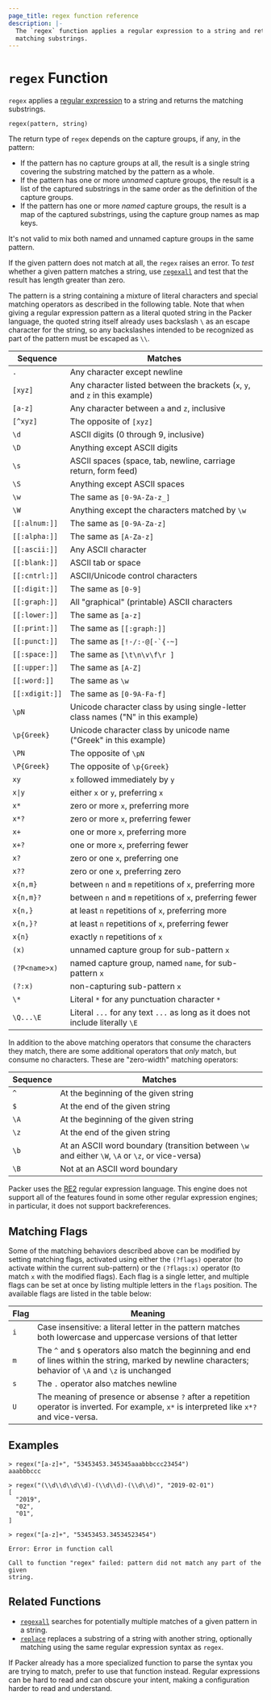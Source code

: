 ```yaml
---
page_title: regex function reference
description: |-
  The `regex` function applies a regular expression to a string and returns the
  matching substrings.
---
```


# `regex` Function

`regex` applies a
[regular expression](https://en.wikipedia.org/wiki/Regular_expression)
to a string and returns the matching substrings.

```hcl
regex(pattern, string)
```

The return type of `regex` depends on the capture groups, if any, in the
pattern:

- If the pattern has no capture groups at all, the result is a single string
  covering the substring matched by the pattern as a whole.
- If the pattern has one or more _unnamed_ capture groups, the result is a
  list of the captured substrings in the same order as the definition of
  the capture groups.
- If the pattern has one or more _named_ capture groups, the result is a
  map of the captured substrings, using the capture group names as map keys.

It's not valid to mix both named and unnamed capture groups in the same pattern.

If the given pattern does not match at all, the `regex` raises an error. To
_test_ whether a given pattern matches a string, use
[`regexall`](/packer/docs/templates/hcl_templates/functions/string/regexall) and test that the result has length greater than
zero.

The pattern is a string containing a mixture of literal characters and special
matching operators as described in the following table. Note that when giving a
regular expression pattern as a literal quoted string in the Packer
language, the quoted string itself already uses backslash `\` as an escape
character for the string, so any backslashes intended to be recognized as part
of the pattern must be escaped as `\\`.

| Sequence              | Matches                                                                          |
| --------------------- | -------------------------------------------------------------------------------- |
| `.`                   | Any character except newline                                                     |
| `[xyz]`               | Any character listed between the brackets (`x`, `y`, and `z` in this example)    |
| `[a-z]`               | Any character between `a` and `z`, inclusive                                     |
| `[^xyz]`              | The opposite of `[xyz]`                                                          |
| `\d`                  | ASCII digits (0 through 9, inclusive)                                            |
| `\D`                  | Anything except ASCII digits                                                     |
| `\s`                  | ASCII spaces (space, tab, newline, carriage return, form feed)                   |
| `\S`                  | Anything except ASCII spaces                                                     |
| `\w`                  | The same as `[0-9A-Za-z_]`                                                       |
| `\W`                  | Anything except the characters matched by `\w`                                   |
| `[[:alnum:]]`         | The same as `[0-9A-Za-z]`                                                        |
| `[[:alpha:]]`         | The same as `[A-Za-z]`                                                           |
| `[[:ascii:]]`         | Any ASCII character                                                              |
| `[[:blank:]]`         | ASCII tab or space                                                               |
| `[[:cntrl:]]`         | ASCII/Unicode control characters                                                 |
| `[[:digit:]]`         | The same as `[0-9]`                                                              |
| `[[:graph:]]`         | All "graphical" (printable) ASCII characters                                     |
| `[[:lower:]]`         | The same as `[a-z]`                                                              |
| `[[:print:]]`         | The same as `[[:graph:]]`                                                        |
| `[[:punct:]]`         | The same as `` [!-/:-@[-`{-~] ``                                                 |
| `[[:space:]]`         | The same as `[\t\n\v\f\r ]`                                                      |
| `[[:upper:]]`         | The same as `[A-Z]`                                                              |
| `[[:word:]]`          | The same as `\w`                                                                 |
| `[[:xdigit:]]`        | The same as `[0-9A-Fa-f]`                                                        |
| `\pN`                 | Unicode character class by using single-letter class names ("N" in this example) |
| `\p{Greek}`           | Unicode character class by unicode name ("Greek" in this example)                |
| `\PN`                 | The opposite of `\pN`                                                            |
| `\P{Greek}`           | The opposite of `\p{Greek}`                                                      |
| `xy`                  | `x` followed immediately by `y`                                                  |
| <code>x&#124;y</code> | either `x` or `y`, preferring `x`                                                |
| `x*`                  | zero or more `x`, preferring more                                                |
| `x*?`                 | zero or more `x`, preferring fewer                                               |
| `x+`                  | one or more `x`, preferring more                                                 |
| `x+?`                 | one or more `x`, preferring fewer                                                |
| `x?`                  | zero or one `x`, preferring one                                                  |
| `x??`                 | zero or one `x`, preferring zero                                                 |
| `x{n,m}`              | between `n` and `m` repetitions of `x`, preferring more                          |
| `x{n,m}?`             | between `n` and `m` repetitions of `x`, preferring fewer                         |
| `x{n,}`               | at least `n` repetitions of `x`, preferring more                                 |
| `x{n,}?`              | at least `n` repetitions of `x`, preferring fewer                                |
| `x{n}`                | exactly `n` repetitions of `x`                                                   |
| `(x)`                 | unnamed capture group for sub-pattern `x`                                        |
| `(?P<name>x)`         | named capture group, named `name`, for sub-pattern `x`                           |
| `(?:x)`               | non-capturing sub-pattern `x`                                                    |
| `\*`                  | Literal `*` for any punctuation character `*`                                    |
| `\Q...\E`             | Literal `...` for any text `...` as long as it does not include literally `\E`   |

In addition to the above matching operators that consume the characters they
match, there are some additional operators that _only_ match, but consume
no characters. These are "zero-width" matching operators:

| Sequence | Matches                                                                                          |
| -------- | ------------------------------------------------------------------------------------------------ |
| `^`      | At the beginning of the given string                                                             |
| `$`      | At the end of the given string                                                                   |
| `\A`     | At the beginning of the given string                                                             |
| `\z`     | At the end of the given string                                                                   |
| `\b`     | At an ASCII word boundary (transition between `\w` and either `\W`, `\A` or `\z`, or vice-versa) |
| `\B`     | Not at an ASCII word boundary                                                                    |

Packer uses the
[RE2](https://github.com/google/re2/wiki/Syntax) regular expression language.
This engine does not support all of the features found in some other regular
expression engines; in particular, it does not support backreferences.

## Matching Flags

Some of the matching behaviors described above can be modified by setting
matching flags, activated using either the `(?flags)` operator (to activate
within the current sub-pattern) or the `(?flags:x)` operator (to match `x` with
the modified flags). Each flag is a single letter, and multiple flags can be
set at once by listing multiple letters in the `flags` position.
The available flags are listed in the table below:

| Flag | Meaning                                                                                                                                                     |
| ---- | ----------------------------------------------------------------------------------------------------------------------------------------------------------- |
| `i`  | Case insensitive: a literal letter in the pattern matches both lowercase and uppercase versions of that letter                                              |
| `m`  | The `^` and `$` operators also match the beginning and end of lines within the string, marked by newline characters; behavior of `\A` and `\z` is unchanged |
| `s`  | The `.` operator also matches newline                                                                                                                       |
| `U`  | The meaning of presence or absense `?` after a repetition operator is inverted. For example, `x*` is interpreted like `x*?` and vice-versa.                 |

## Examples

```
> regex("[a-z]+", "53453453.345345aaabbbccc23454")
aaabbbccc

> regex("(\\d\\d\\d\\d)-(\\d\\d)-(\\d\\d)", "2019-02-01")
[
  "2019",
  "02",
  "01",
]

> regex("[a-z]+", "53453453.34534523454")

Error: Error in function call

Call to function "regex" failed: pattern did not match any part of the given
string.
```

## Related Functions

- [`regexall`](/packer/docs/templates/hcl_templates/functions/string/regexall) searches for potentially multiple matches of a given pattern in a string.
- [`replace`](/packer/docs/templates/hcl_templates/functions/string/replace) replaces a substring of a string with another string, optionally matching using the same regular expression syntax as `regex`.

If Packer already has a more specialized function to parse the syntax you
are trying to match, prefer to use that function instead. Regular expressions
can be hard to read and can obscure your intent, making a configuration harder
to read and understand.
